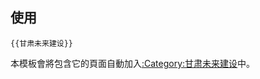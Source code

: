 {{未来建设|sect={{{sect|}}}|甘肃|Gansu Shadow.png|50px}}
<noinclude>[[Category:中国大陆未来建设模板|{{PAGENAME}}]]
== 使用 ==
<pre>{{甘肃未来建设}}</pre>
本模板會將包含它的頁面自動加入[[:Category:甘肃未来建设]]中。
</noinclude>